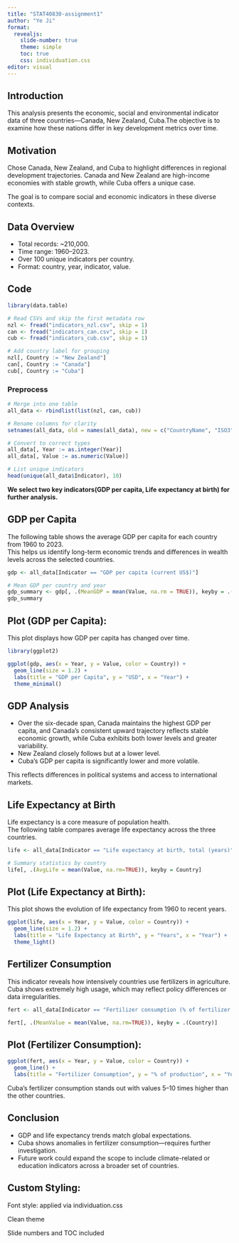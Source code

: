 ```yaml
---
title: "STAT40830-assignment1"
author: "Ye Ji"
format:
  revealjs:
    slide-number: true
    theme: simple
    toc: true
    css: individuation.css
editor: visual
---
```


## Introduction

This analysis presents the economic, social and environmental indicator data of three countries—Canada, New Zealand, Cuba.The objective is to examine how these nations differ in key development metrics over time.

## Motivation

Chose Canada, New Zealand, and Cuba to highlight differences in regional development trajectories. Canada and New Zealand are high-income economies with stable growth, while Cuba offers a unique case.

The goal is to compare social and economic indicators in these diverse contexts.

## Data Overview

-   Total records: \~210,000.
-   Time range: 1960–2023.
-   Over 100 unique indicators per country.
-   Format: country, year, indicator, value.

## Code

```r
library(data.table)

# Read CSVs and skip the first metadata row
nzl <- fread("indicators_nzl.csv", skip = 1)
can <- fread("indicators_can.csv", skip = 1)
cub <- fread("indicators_cub.csv", skip = 1)

# Add country label for grouping
nzl[, Country := "New Zealand"]
can[, Country := "Canada"]
cub[, Country := "Cuba"]
```

### **Preprocess**

```r
# Merge into one table
all_data <- rbindlist(list(nzl, can, cub))

# Rename columns for clarity
setnames(all_data, old = names(all_data), new = c("CountryName", "ISO3", "Year", "Indicator", "Code", "Value", "Country"))

# Convert to correct types
all_data[, Year := as.integer(Year)]
all_data[, Value := as.numeric(Value)]

```

```r
# List unique indicators
head(unique(all_data$Indicator), 10)
```

**We select two key indicators(GDP per capita, Life expectancy at birth) for further analysis.**

## GDP per Capita

The following table shows the average GDP per capita for each country from 1960 to 2023.\
This helps us identify long-term economic trends and differences in wealth levels across the selected countries.

```r
gdp <- all_data[Indicator == "GDP per capita (current US$)"]

# Mean GDP per country and year
gdp_summary <- gdp[, .(MeanGDP = mean(Value, na.rm = TRUE)), keyby = .(Country, Year)]
gdp_summary

```

## Plot (GDP per Capita):

This plot displays how GDP per capita has changed over time.

```r
library(ggplot2)

ggplot(gdp, aes(x = Year, y = Value, color = Country)) +
  geom_line(size = 1.2) +
  labs(title = "GDP per Capita", y = "USD", x = "Year") +
  theme_minimal()

```

## GDP Analysis

-   Over the six-decade span, Canada maintains the highest GDP per capita, and Canada's consistent upward trajectory reflects stable economic growth, while Cuba exhibits both lower levels and greater variability.
-   New Zealand closely follows but at a lower level.
-   Cuba’s GDP per capita is significantly lower and more volatile.

This reflects differences in political systems and access to international markets.

## Life Expectancy at Birth

Life expectancy is a core measure of population health.\
The following table compares average life expectancy across the three countries.

```r
life <- all_data[Indicator == "Life expectancy at birth, total (years)"]

# Summary statistics by country
life[, .(AvgLife = mean(Value, na.rm=TRUE)), keyby = Country]

```

## Plot (Life Expectancy at Birth):

This plot shows the evolution of life expectancy from 1960 to recent years.

```r
ggplot(life, aes(x = Year, y = Value, color = Country)) +
  geom_line(size = 1.2) +
  labs(title = "Life Expectancy at Birth", y = "Years", x = "Year") +
  theme_light()

```

## Fertilizer Consumption

This indicator reveals how intensively countries use fertilizers in agriculture.\
Cuba shows extremely high usage, which may reflect policy differences or data irregularities.

```r
fert <- all_data[Indicator == "Fertilizer consumption (% of fertilizer production)"]

fert[, .(MeanValue = mean(Value, na.rm=TRUE)), keyby = .(Country)]

```

## Plot (Fertilizer Consumption):

```r
ggplot(fert, aes(x = Year, y = Value, color = Country)) +
  geom_line() +
  labs(title = "Fertilizer Consumption", y = "% of production", x = "Year")

```

Cuba's fertilizer consumption stands out with values 5–10 times higher than the other countries.

## Conclusion

-   GDP and life expectancy trends match global expectations.
-   Cuba shows anomalies in fertilizer consumption—requires further investigation.
-   Future work could expand the scope to include climate-related or education indicators across a broader set of countries.

## Custom Styling:

Font style: applied via individuation.css

Clean theme

Slide numbers and TOC included
